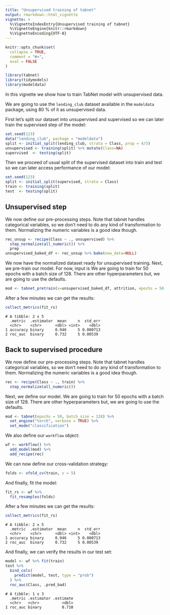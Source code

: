 ```yaml
---
title: "Unsupervised training of tabnet"
output: rmarkdown::html_vignette
vignette: >
  %\VignetteIndexEntry{Unsupervised training of tabnet}
  %\VignetteEngine{knitr::rmarkdown}
  %\VignetteEncoding{UTF-8}
---
```


```r
knitr::opts_chunk$set(
  collapse = TRUE,
  comment = "#>",
  eval = FALSE
)
```

```r
library(tabnet)
library(tidymodels)
library(modeldata)
```

In this vignette we show how to train TabNet model with unsupervised data.

We are going to use the `lending_club` dataset available
in the `modeldata` package, using 80 % of it as unsupervised data.

First let's split our dataset into unsupervised and supervised so we can later train the supervised step of the model:

```r
set.seed(123)
data("lending_club", package = "modeldata")
split <- initial_split(lending_club, strata = Class, prop = 4/5)
unsupervised <- training(split) %>% mutate(Class=NA)
supervised  <- testing(split)
```

Then we proceed of usual split of the supervised dataset into train and test so we can later access performance of our model:

```r
set.seed(123)
split <- initial_split(supervised, strata = Class)
train <- training(split) 
test  <- testing(split)
```

## Unsupervised step

We now define our pre-processing steps. Note that tabnet handles categorical variables, so we don't need to do any kind of transformation to them. Normalizing the numeric variables is a good idea though.

```r
rec_unsup <- recipe(Class ~ ., unsupervised) %>%
  step_normalize(all_numeric()) %>% 
  prep
unsupervised_baked_df <- rec_unsup %>% bake(new_data=NULL)
```

We now have the normalized dataset ready for unsupervised training. 
Next, we pre-train our model. For now, input is  We are going to train for 50 epochs with a batch size of 128. There are other hyperparameters but, we are going to use the defaults.

```r
mod <- tabnet_pretrain(x=unsupervised_baked_df, attrition, epochs = 50, verbose = TRUE)
```

After a few minutes we can get the results:

```r
collect_metrics(fit_rs)
```

```
# A tibble: 2 x 5
  .metric  .estimator  mean     n  std_err
  <chr>    <chr>      <dbl> <int>    <dbl>
1 accuracy binary     0.946     5 0.000713
2 roc_auc  binary     0.732     5 0.00539 
```

## Back to supervised procedure

We now define our pre-processing steps. Note that tabnet handles categorical variables, so we don't need to do any kind of transformation to them. Normalizing the numeric variables is a good idea though.

```r
rec <- recipe(Class ~ ., train) %>%
  step_normalize(all_numeric())
```

Next, we define our model. We are going to train for 50 epochs with a batch size of 128. There are other hyperparameters but, we are going to use the defaults.

```r
mod <- tabnet(epochs = 50, batch_size = 128) %>%
  set_engine("torch", verbose = TRUE) %>%
  set_mode("classification")
```

We also define our `workflow` object:

```r
wf <- workflow() %>%
  add_model(mod) %>%
  add_recipe(rec)
```

We can now define our cross-validation strategy:

```r
folds <- vfold_cv(train, v = 5)
```

And finally, fit the model:

```r
fit_rs <- wf %>%
  fit_resamples(folds)
```

After a few minutes we can get the results:

```r
collect_metrics(fit_rs)
```

```
# A tibble: 2 x 5
  .metric  .estimator  mean     n  std_err
  <chr>    <chr>      <dbl> <int>    <dbl>
1 accuracy binary     0.946     5 0.000713
2 roc_auc  binary     0.732     5 0.00539 
```

And finally, we can verify the results in our test set:

```r
model <- wf %>% fit(train)
test %>% 
  bind_cols(
    predict(model, test, type = "prob")
  ) %>% 
  roc_auc(Class, .pred_bad)
```

```
# A tibble: 1 x 3
  .metric .estimator .estimate
  <chr>   <chr>          <dbl>
1 roc_auc binary         0.710
```






